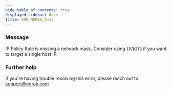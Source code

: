 ```yaml
---
hide_table_of_contents: true
displayed_sidebar: docs
title: ERR_NGROK_1413
---
```


### Message

IP Policy Rule is missing a network mask. Consider using `IP`/`BITS` if you want to target a single host IP.

<ErrorDetails />

### Further help

If you're having trouble resolving this error, please reach out to [support@ngrok.com](mailto:support@ngrok.com?subject=Help%20with%20ERR_NGROK_1413)

